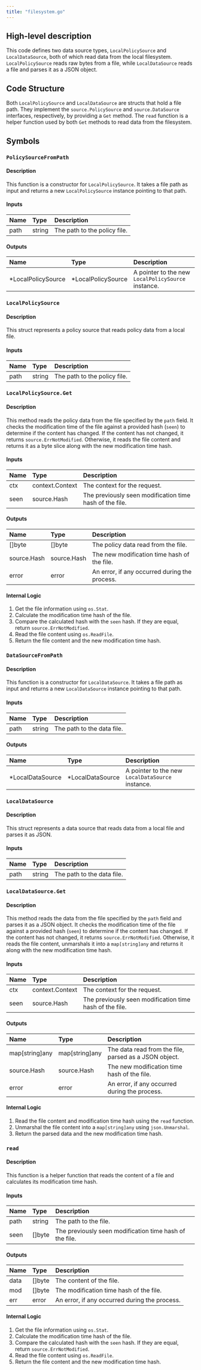 ```yaml
---
title: "filesystem.go"
---
```


## High-level description
This code defines two data source types, `LocalPolicySource` and `LocalDataSource`, both of which read data from the local filesystem. `LocalPolicySource` reads raw bytes from a file, while `LocalDataSource` reads a file and parses it as a JSON object.

## Code Structure
Both `LocalPolicySource` and `LocalDataSource` are structs that hold a file path. They implement the `source.PolicySource` and `source.DataSource` interfaces, respectively, by providing a `Get` method. The `read` function is a helper function used by both `Get` methods to read data from the filesystem.

## Symbols

### `PolicySourceFromPath`
#### Description
This function is a constructor for `LocalPolicySource`. It takes a file path as input and returns a new `LocalPolicySource` instance pointing to that path.

#### Inputs
| Name | Type | Description |
|:-----|:-----|:------------|
| path | string | The path to the policy file. |

#### Outputs
| Name | Type | Description |
|:-----|:-----|:------------|
| *LocalPolicySource | *LocalPolicySource | A pointer to the new `LocalPolicySource` instance. |

### `LocalPolicySource`
#### Description
This struct represents a policy source that reads policy data from a local file.

#### Inputs
| Name | Type | Description |
|:-----|:-----|:------------|
| path | string | The path to the policy file. |

### `LocalPolicySource.Get`
#### Description
This method reads the policy data from the file specified by the `path` field. It checks the modification time of the file against a provided hash (`seen`) to determine if the content has changed. If the content has not changed, it returns `source.ErrNotModified`. Otherwise, it reads the file content and returns it as a byte slice along with the new modification time hash.

#### Inputs
| Name | Type | Description |
|:-----|:-----|:------------|
| ctx | context.Context | The context for the request. |
| seen | source.Hash | The previously seen modification time hash of the file. |

#### Outputs
| Name | Type | Description |
|:-----|:-----|:------------|
| []byte | []byte | The policy data read from the file. |
| source.Hash | source.Hash | The new modification time hash of the file. |
| error | error | An error, if any occurred during the process. |

#### Internal Logic
1. Get the file information using `os.Stat`.
2. Calculate the modification time hash of the file.
3. Compare the calculated hash with the `seen` hash. If they are equal, return `source.ErrNotModified`.
4. Read the file content using `os.ReadFile`.
5. Return the file content and the new modification time hash.

### `DataSourceFromPath`
#### Description
This function is a constructor for `LocalDataSource`. It takes a file path as input and returns a new `LocalDataSource` instance pointing to that path.

#### Inputs
| Name | Type | Description |
|:-----|:-----|:------------|
| path | string | The path to the data file. |

#### Outputs
| Name | Type | Description |
|:-----|:-----|:------------|
| *LocalDataSource | *LocalDataSource | A pointer to the new `LocalDataSource` instance. |

### `LocalDataSource`
#### Description
This struct represents a data source that reads data from a local file and parses it as JSON.

#### Inputs
| Name | Type | Description |
|:-----|:-----|:------------|
| path | string | The path to the data file. |

### `LocalDataSource.Get`
#### Description
This method reads the data from the file specified by the `path` field and parses it as a JSON object. It checks the modification time of the file against a provided hash (`seen`) to determine if the content has changed. If the content has not changed, it returns `source.ErrNotModified`. Otherwise, it reads the file content, unmarshals it into a `map[string]any` and returns it along with the new modification time hash.

#### Inputs
| Name | Type | Description |
|:-----|:-----|:------------|
| ctx | context.Context | The context for the request. |
| seen | source.Hash | The previously seen modification time hash of the file. |

#### Outputs
| Name | Type | Description |
|:-----|:-----|:------------|
| map[string]any | map[string]any | The data read from the file, parsed as a JSON object. |
| source.Hash | source.Hash | The new modification time hash of the file. |
| error | error | An error, if any occurred during the process. |

#### Internal Logic
1. Read the file content and modification time hash using the `read` function.
2. Unmarshal the file content into a `map[string]any` using `json.Unmarshal`.
3. Return the parsed data and the new modification time hash.

### `read`
#### Description
This function is a helper function that reads the content of a file and calculates its modification time hash.

#### Inputs
| Name | Type | Description |
|:-----|:-----|:------------|
| path | string | The path to the file. |
| seen | []byte | The previously seen modification time hash of the file. |

#### Outputs
| Name | Type | Description |
|:-----|:-----|:------------|
| data | []byte | The content of the file. |
| mod | []byte | The modification time hash of the file. |
| err | error | An error, if any occurred during the process. |

#### Internal Logic
1. Get the file information using `os.Stat`.
2. Calculate the modification time hash of the file.
3. Compare the calculated hash with the `seen` hash. If they are equal, return `source.ErrNotModified`.
4. Read the file content using `os.ReadFile`.
5. Return the file content and the new modification time hash.
